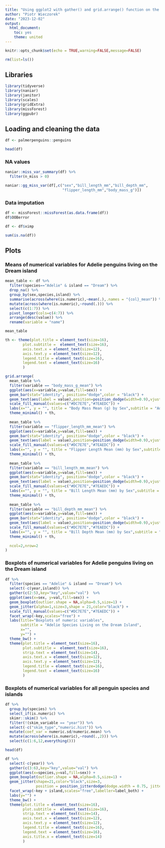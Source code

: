---
title: "Using ggplot2 with gather() and grid.arrange() function on the example of the penguins data set"
author: "Piotr Wieczorek"
date: "2023-12-02"
output: 
  html_document: 
    toc: yes
    theme: united
---

```{r setup, include=FALSE}
knitr::opts_chunk$set(echo = TRUE,warning=FALSE,message=FALSE)
```

```{r}
rm(list=ls())
```

## Libraries

```{r}
library(tidyverse)
library(naniar)
library(janitor)
library(scales)
library(gridExtra)
library(missForest)
library(ggpubr)
```


## Loading and cleaning the data


```{r}
df <- palmerpenguins::penguins
```

```{r}
head(df)
```

### NA values


```{r}
naniar::miss_var_summary(df) %>%
  filter(n_miss > 0)
```
```{r}
naniar::gg_miss_var(df[,c("sex","bill_length_mm","bill_depth_mm",
                          "flipper_length_mm","body_mass_g")])
```


### Data imputation

```{r}
df <- missForest::missForest(as.data.frame(df))
df$OOBerror
```

```{r}
df <- df$ximp
```

```{r}
sum(is.na(df))
```

## Plots

### Means of numerical variables for Adelie penguins living on the Dream island

```{r}
mean_table <- df %>%
  filter(species=="Adelie" & island == "Dream") %>%
  drop_na() %>%
  group_by(sex,species,island) %>%
  summarise(across(where(is.numeric),~mean(.),.names = "{col}_mean")) %>%
  mutate(across(where(is.numeric),~round(.))) %>%
  select(c(1:7)) %>%
  pivot_longer(cols=c(4:7)) %>%
  arrange(desc(value)) %>%
  rename(variable = "name")

mean_table
```

```{r}
th <- theme(plot.title = element_text(size=16),
        plot.subtitle =  element_text(size=16),
        axis.text.x = element_text(size=12),
        axis.text.y = element_text(size=12),
        legend.title = element_text(size=16),
        legend.text = element_text(size=16)
        )
```



```{r,fig.width=12,fig.height=8}
grid.arrange(
  mean_table %>%
  filter(variable == "body_mass_g_mean") %>%
  ggplot(aes(x=variable,y=value,fill=sex)) + 
  geom_bar(stat="identity", position="dodge",color = "black") + 
  geom_text(aes(label = value),position=position_dodge(width=0.9),vjust=-0.2) + 
  scale_fill_manual(values=c("#DC7E7E","#7EAEDC")) + 
  labs(x="", y = "", title = "Body Mass Mean (g) by Sex",subtitle = "Adelie Species living on the Dream Island") + 
  theme_minimal() + th,
  
  mean_table %>%
  filter(variable == "flipper_length_mm_mean") %>%
  ggplot(aes(x=variable,y=value,fill=sex)) + 
  geom_bar(stat="identity", position="dodge",color = "black") + 
  geom_text(aes(label = value),position=position_dodge(width=0.9),vjust=-0.2) + 
  scale_fill_manual(values=c("#DC7E7E","#7EAEDC")) + 
  labs(x="", y = "", title = "Flipper Length Mean (mm) by Sex",subtitle = "Adelie Species living on the Dream Island") + 
  theme_minimal() + th,
  
  mean_table %>%
  filter(variable == "bill_length_mm_mean") %>%
  ggplot(aes(x=variable,y=value,fill=sex)) + 
  geom_bar(stat="identity", position="dodge",color = "black") + 
  geom_text(aes(label = value),position=position_dodge(width=0.9),vjust=-0.2) + 
  scale_fill_manual(values=c("#DC7E7E","#7EAEDC")) + 
  labs(x="", y = "", title = "Bill Length Mean (mm) by Sex",subtitle = "Adelie Species living on the Dream Island") + 
  theme_minimal() + th,
  
  mean_table %>%
  filter(variable == "bill_depth_mm_mean") %>%
  ggplot(aes(x=variable,y=value,fill=sex)) + 
  geom_bar(stat="identity", position="dodge",color = "black") + 
  geom_text(aes(label = value),position=position_dodge(width=0.9),vjust=-0.2) + 
  scale_fill_manual(values=c("#DC7E7E","#7EAEDC")) + 
  labs(x="", y = "", title = "Bill Depth Mean (mm) by Sex",subtitle = "Adelie Species living on the Dream Island") + 
  theme_minimal() + th,
  
  ncol=2,nrow=2
)

```


### Boxplots of numerical variables for Adelie penguins living on the Dream island

```{r,fig.width=12,fig.height=8}
df %>%
  filter(species == "Adelie" & island == "Dream") %>%
  select(-c(year,island)) %>%
  gather(c(2:5),key="key",value="val")  %>%
  ggplot(aes(x=sex, y=val,fill=sex)) + 
  geom_boxplot(outlier.shape = NA,alpha=0.5,size=1) + 
  geom_jitter(alpha=1,size=3,shape = 21,color="black") + 
  scale_fill_manual(values=c("#DC7E7E","#7EAEDC")) + 
  facet_wrap(~key,scales="free") + 
  labs(title="Boxplots of numeric variables",
       subtitle = "Adelie Species Living on the Dream Island",
       x="",
       y="") + 
  theme_bw() + 
  theme(plot.title = element_text(size=16),
        plot.subtitle =  element_text(size=16),
        strip.text = element_text(size=14),
        axis.text.x = element_text(size=12),
        axis.text.y = element_text(size=12),
        legend.title = element_text(size=16),
        legend.text = element_text(size=16)
        )
```


### Boxplots of numerical variables for all penguin species and islands

```{r}
df %>%
  group_by(species) %>%
  select_if(is.numeric) %>%
  skimr::skim() %>%
  filter(!(skim_variable == "year")) %>%
  select(-c("skim_type","numeric.hist")) %>%
  mutate(coef_var = numeric.sd/numeric.mean) %>%
  mutate(across(where(is.numeric),~round(.,2))) %>%
  select(c(1:6,12,everything()))
```

```{r}
head(df)
```

```{r,fig.width=16,fig.height=10}
df %>%
  select(-c(year)) %>%
  gather(c(3:6),key="key",value="val") %>%
  ggplot(aes(x=species,y=val,fill=sex)) + 
  geom_boxplot(outlier.shape = NA,alpha=0.5,size=1) + 
  geom_jitter(shape=21,color="black",size=3,
              position = position_jitterdodge(dodge.width = 0.75, jitter.width = 0.2))+ 
  facet_wrap(~key + island,scales="free",labeller=label_both) +
  labs(y="") + 
  theme_bw() + 
  theme(plot.title = element_text(size=16),
        plot.subtitle =  element_text(size=16),
        strip.text = element_text(size=14),
        axis.text.x = element_text(size=12),
        axis.text.y = element_text(size=12),
        legend.title = element_text(size=16),
        legend.text = element_text(size=16),
        axis.title.x = element_text(size=14)
        )
```




